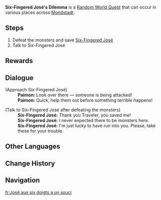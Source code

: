{{Quest Infobox
|id            = 
|image         = Six-Fingered José's Dilemma.png
|type          = World
|group         = Random World
|summary       = The Traveler defeats monsters and saves [[Six-Fingered José]].
|startLocation = [[Starfell Valley]], [[Mondstadt]]
|region        = Mondstadt
|area          = Starfell Valley
|other         = *AR-Dependent Rewards
|characters    = Traveler; Paimon; Six-Fingered José
}}
'''Six-Fingered José's Dilemma''' is a [[Random World Quest]] that can occur in various places across [[Mondstadt]].

==Steps==
#Defeat the monsters and save [[Six-Fingered José]]
#Talk to Six-Fingered José

==Rewards==
{{Transclude|Random Event|Rewards}}

==Dialogue==
{{Quest Description|Six-Fingered José is in trouble.}}
{{Dialogue start}}
;(Approach Six-Fingered José)
:'''Paimon:''' Look over there &mdash; someone is being attacked!
:'''Paimon:''' Quick, help them out before something terrible happens!

;(Talk to Six-Fingered José after defeating the monsters)
:'''Six-Fingered José:''' Thank you Traveler, you saved me!
:'''Six-Fingered José:''' I never expected there to be monsters here.
:'''Six-Fingered José:''' I'm just lucky to have run into you. Please, take these for your trouble.
{{Dialogue end}}

==Other Languages==
{{Other Languages
|en      = Six-Fingered José's Dilemma
|zhs     = 六指乔瑟的困境
|zhs_rm  = Liùzhǐ Qiáosè de Kùnjìng
|zht     = 六指喬瑟的困境
|zht_rm  = Liùzhǐ Qiáosè de Kùnjìng
|zh_tl   = Six-Fingered José's Dilemma
|ja      = ジョセの苦境
|ja_rm   = Jose no Kukyou
|ja_tl   = José's Difficult Situation
|ko      = 육손 조셉의 곤경
|ko_rm   = Yukson Josep-ui Gongyeong
|ko_tl   = Six-Fingered Joseph's Trouble
|es      = El problema de José Seis Dedos
|es_tl   = The Problem of José Six Fingers
|fr      = José aux six doigts a un souci
|fr_tl   = Six-Fingered José Has a Concern
|ru      = Шестипалый Хосе в беде
|ru_tl   = Six-Fingered José in Need
|th      = ความยากลำบากของ Six-Fingered José
|th_rm   = 
|th_tl   = 
|vi      = Tình thế khó khăn của Jose Sáu Ngón
|vi_tl   = 
|de      = José mit den sechs Fingern in der Klemme
|de_tl   = José with the Six Fingers in a Bind
|id      = Dilema Six-Fingered José
|id_tl   = Six-Fingered José's Dilemma
|pt      = Dilema de José dos Seis Dedos
|pt_tl   = 
|tr      = Altı Parmaklı José'nin Başı Belada
|tr_tl   = 
|it      = Il dilemma di José Sei dita
|it_tl   = 
}}

==Change History==
{{Change History|1.0}}

==Navigation==
{{Quests by Type Navbox|type=Random World Quests}}

[[fr:José aux six doigts a un souci]]